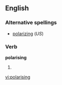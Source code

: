 ==English==

===Alternative spellings===
*[[polarizing]] (''US'')

===Verb===
'''polarising'''

# {{present participle of|[[polarise]]}}

[[vi:polarising]]